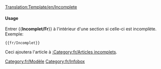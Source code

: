 <noinclude>[[Translation:Template/en/Incomplete]]</noinclude><noinclude></noinclude>{{en/Ambox| type  = content
<!-- | image = StubIcon.png -->
| text  = <strong>Incomplet</strong><br>Veuillez noter que les informations de cette page ne sont actuellement pas complètes
}}<includeonly>{{{1|[[Category:fr/Articles incomplets]]}}}</includeonly><noinclude>

====Usage====
Entrer <nowiki>{{</nowiki>'''Incomplet/Fr'''<nowiki>}}</nowiki> à l'intérieur d'une section si celle-ci est incomplète. Exemple:
<pre>{{fr/Incomplet}}</pre>
Ceci ajoutera l'article à [[:Category:fr/Articles incomplets]].

[[Category:fr/Modèle]][[Category:fr/Infobox]]</noinclude>